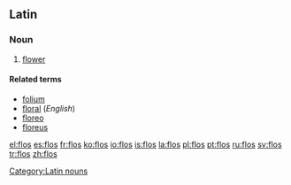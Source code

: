 ==Latin==
===Noun===
{{la-noun|flōs|floris|flōris|m|second}}

# [[flower]]

====Related terms====
*[[folium]]
*[[floral]] (''English'')
*[[floreo]]
*[[floreus]]

[[Category:Latin nouns]]
[[Category:la:Flowers| ]]

[[el:flos]]
[[es:flos]]
[[fr:flos]]
[[ko:flos]]
[[io:flos]]
[[is:flos]]
[[la:flos]]
[[pl:flos]]
[[pt:flos]]
[[ru:flos]]
[[sv:flos]]
[[tr:flos]]
[[zh:flos]]